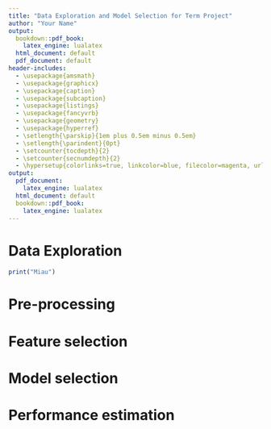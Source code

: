 ```yaml
---
title: "Data Exploration and Model Selection for Term Project"
author: "Your Name"
output:
  bookdown::pdf_book:
    latex_engine: lualatex
  html_document: default
  pdf_document: default
header-includes:
  - \usepackage{amsmath}
  - \usepackage{graphicx}
  - \usepackage{caption}
  - \usepackage{subcaption}
  - \usepackage{listings}
  - \usepackage{fancyvrb}
  - \usepackage{geometry}
  - \usepackage{hyperref}
  - \setlength{\parskip}{1em plus 0.5em minus 0.5em}
  - \setlength{\parindent}{0pt}
  - \setcounter{tocdepth}{2}
  - \setcounter{secnumdepth}{2}
  - \hypersetup{colorlinks=true, linkcolor=blue, filecolor=magenta, urlcolor=blue}
output:
  pdf_document: 
    latex_engine: lualatex
  html_document: default
  bookdown::pdf_book:
    latex_engine: lualatex
---
```


# Data Exploration  
```r
print("Miau")
```
# Pre-processing  

# Feature selection  

# Model selection

# Performance estimation
